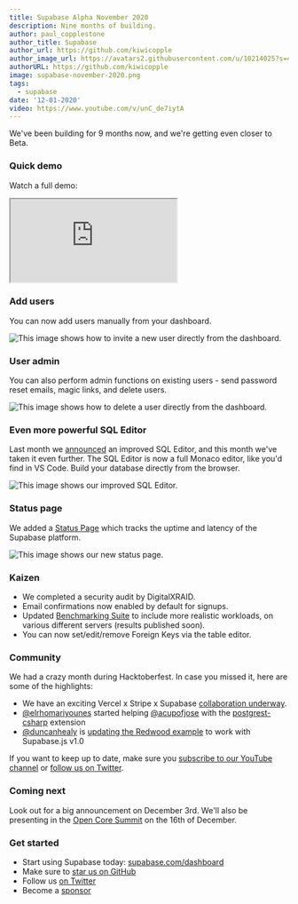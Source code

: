 ```yaml
---
title: Supabase Alpha November 2020
description: Nine months of building.
author: paul_copplestone
author_title: Supabase
author_url: https://github.com/kiwicopple
author_image_url: https://avatars2.githubusercontent.com/u/10214025?s=400&u=c6775be2ae667e2acae3ccd347fed62bb3f5b3e7&v=4
authorURL: https://github.com/kiwicopple
image: supabase-november-2020.png
tags:
  - supabase
date: '12-01-2020'
video: https://www.youtube.com/v/unC_de7iytA
---
```


We've been building for 9 months now, and we're getting even closer to Beta.

### Quick demo

Watch a full demo:

<div className="video-container">
  <iframe
    className="video-with-border w-full"
    src="https://www.youtube-nocookie.com/embed/unC_de7iytA"
    frameBorder="1"
    allow="accelerometer; autoplay; clipboard-write; encrypted-media; gyroscope; picture-in-picture"
    allowFullScreen
  ></iframe>
</div>

### Add users

You can now add users manually from your dashboard.

![This image shows how to invite a new user directly from the dashboard.](/images/blog/invite-users.gif)

### User admin

You can also perform admin functions on existing users - send password reset emails, magic links, and delete users.

![This image shows how to delete a user directly from the dashboard.](/images/blog/delete-users.gif)

### Even more powerful SQL Editor

Last month we [announced](/blog/supabase-alpha-october-2020#more-powerful-sql-editor) an improved SQL Editor, and this month we've taken it even further. The SQL Editor is now a full Monaco editor, like you'd find in VS Code. Build your database directly from the browser.

![This image shows our improved SQL Editor.](/images/blog/supabase-monaco-editor.png)

### Status page

We added a [Status Page](https://status.supabase.com/) which tracks the uptime and latency of the Supabase platform.

![This image shows our new status page.](/images/blog/status-page.png)

### Kaizen

- We completed a security audit by DigitalXRAID.
- Email confirmations now enabled by default for signups.
- Updated [Benchmarking Suite](https://github.com/supabase/benchmarks/) to include more realistic workloads, on various different servers (results published soon).
- You can now set/edit/remove Foreign Keys via the table editor.

### Community

We had a crazy month during Hacktoberfest. In case you missed it, here are some of the highlights:

- We have an exciting Vercel x Stripe x Supabase [collaboration underway](https://twitter.com/rauchg/status/1331021818681978881).
- [@elrhomariyounes](https://github.com/elrhomariyounes) started helping [@acupofjose](https://github.com/acupofjose) with the [postgrest-csharp](https://github.com/supabase/postgrest-csharp) extension
- [@duncanhealy](https://github.com/duncanhealy) is [updating the Redwood example](https://github.com/redwoodjs/redwood/pull/1474) to work with Supabase.js v1.0

If you want to keep up to date, make sure you [subscribe to our YouTube channel](https://www.youtube.com/c/supabase) or [follow us on Twitter](https://twitter.com/supabase).

### Coming next

Look out for a big announcement on December 3rd. We'll also be presenting in the [Open Core Summit](https://2020.opencoresummit.com/) on the 16th of December.

### Get started

- Start using Supabase today: [supabase.com/dashboard](https://supabase.com/dashboard/)
- Make sure to [star us on GitHub](https://github.com/supabase/supabase)
- Follow us [on Twitter](https://twitter.com/supabase)
- Become a [sponsor](https://github.com/sponsors/supabase)
